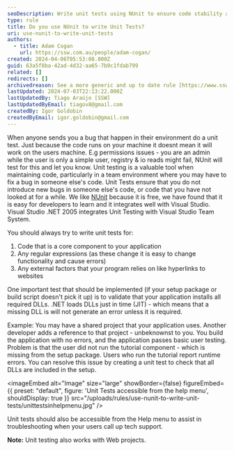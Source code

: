 ```yaml
---
seoDescription: Write unit tests using NUnit to ensure code stability and prevent introducing new bugs when fixing issues in someone else's code.
type: rule
title: Do you use NUnit to write Unit Tests?
uri: use-nunit-to-write-unit-tests
authors:
  - title: Adam Cogan
    url: https://ssw.com.au/people/adam-cogan/
created: 2024-04-06T05:53:08.000Z
guid: 63a5f8ba-42ad-4d32-aa65-7b9c1fdab799
related: []
redirects: []
archivedreason: See a more generic and up to date rule [https://www.ssw.com.au/rules/rules-to-better-unit-tests/](/rules/rules-to-better-unit-tests)
lastUpdated: 2024-07-03T22:13:22.000Z
lastUpdatedBy: Tiago Araújo [SSW]
lastUpdatedByEmail: tiagov8@gmail.com
createdBy: Igor Goldobin
createdByEmail: igor.goldobin@gmail.com
---
```


When anyone sends you a bug that happen in their environment do a unit test. Just because the code runs on your machine it doesnt mean it will work on the users machine. E.g permissions issues - you are an admin while the user is only a simple user, registry & io reads might fail, NUnit will test for this and let you know.
Unit testing is a valuable tool when maintaining code, particularly in a team environment where you may have to fix a bug in someone else's code. Unit Tests ensure that you do not introduce new bugs in someone else's code, or code that you have not looked at for a while. We like [NUnit](https://nunit.org/) because it is free, we have found that it is easy for developers to learn and it integrates well with Visual Studio. Visual Studio .NET 2005 integrates Unit Testing with Visual Studio Team System.

You should always try to write unit tests for:

1. Code that is a core component to your application
2. Any regular expressions (as these change it is easy to change functionality and cause errors)
3. Any external factors that your program relies on like hyperlinks to websites

One important test that should be implemented (if your setup package or build script doesn't pick it up) is to validate that your application installs all required DLLs. .NET loads DLLs just in time (JIT) - which means that a missing DLL is will not generate an error unless it is required.

Example: You may have a shared project that your application uses. Another developer adds a reference to that project - unbeknownst to you. You build the application with no errors, and the application passes basic user testing. Problem is that the user did not run the tutorial component - which is missing from the setup package. Users who run the tutorial report runtime errors. You can resolve this issue by creating a unit test to check that all DLLs are included in the setup.


<imageEmbed
  alt="Image"
  size="large"
  showBorder={false}
  figureEmbed={{
    preset: "default",
    figure: 'Unit Tests accessible from the help menu',
    shouldDisplay: true
  }}
  src="/uploads/rules/use-nunit-to-write-unit-tests/unittestsinhelpmenu.jpg"
/>

Unit tests should also be accessible from the Help menu to assist in troubleshooting when your users call up tech support.

**Note:** Unit testing also works with Web projects.
